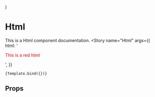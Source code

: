 
<Meta
  title="MDX/Components/Atoms/Html"
  component={Html}  
/>


  <Html {...args} />
)

# Html

This is a Html component documentation.
<Canvas>
  <Story
    name="Html"
    args={{
      html: '<p style="color: red">This is a red html</p>',
    }}
  >
    {Template.bind({})}
  </Story>
</Canvas>

## Props

<ArgsTable
  story="Html"
/>

